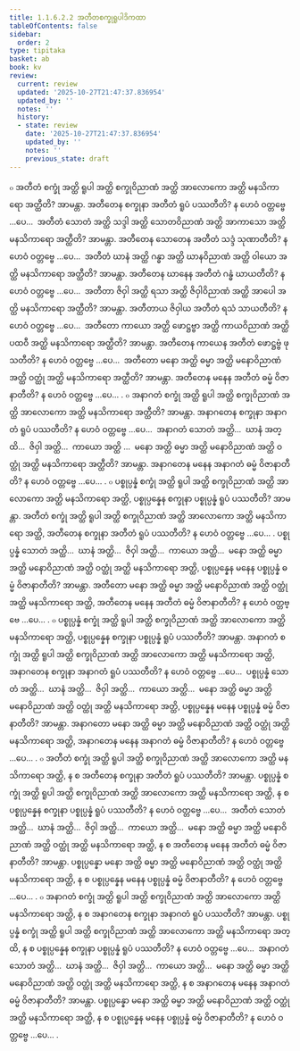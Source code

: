 ```yaml
---
title: 1.1.6.2.2 အတီတစက္ခုရူပါဒိကထာ
tableOfContents: false
sidebar:
  order: 2
type: tipitaka
basket: ab
book: kv
review:
  current: review
  updated: '2025-10-27T21:47:37.836954'
  updated_by: ''
  notes: ''
  history:
  - state: review
    date: '2025-10-27T21:47:37.836954'
    updated_by: ''
    notes: ''
    previous_state: draft
---
```



<ReviewStatus review={frontmatter.review} showDetails={true} />

<HypothesisAnnotation frontmatter={frontmatter} />

<DynamicBreadcrumb />

<Division number="289" book="kv" e="ch" v="32" p="102">

<Paragraph number="668" book="kv">
๐ အတီတံ စက္ခုံ အတ္ထိ ရူပါ အတ္ထိ စက္ခုဝိညာဏံ အတ္ထိ အာလောကော အတ္ထိ မနသိကာရော အတ္ထီတိ? အာမန္တာ. အတီတေန စက္ခုနာ အတီတံ ရူပံ ပဿတီတိ? န ဟေဝံ ဝတ္တဗ္ဗေ …ပေ…  အတီတံ သောတံ အတ္ထိ သဒ္ဒါ အတ္ထိ သောတဝိညာဏံ အတ္ထိ အာကာသော အတ္ထိ မနသိကာရော အတ္ထီတိ? အာမန္တာ. အတီတေန သောတေန အတီတံ သဒ္ဒံ သုဏာတီတိ? န ဟေဝံ ဝတ္တဗ္ဗေ …ပေ…  အတီတံ ဃာနံ အတ္ထိ ဂန္ဓာ အတ္ထိ ဃာနဝိညာဏံ အတ္ထိ ဝါယော အတ္ထိ မနသိကာရော အတ္ထီတိ? အာမန္တာ. အတီတေန ဃာနေန အတီတံ ဂန္ဓံ ဃာယတီတိ? န ဟေဝံ ဝတ္တဗ္ဗေ …ပေ…  အတီတာ ဇိဝှါ အတ္ထိ ရသာ အတ္ထိ ဇိဝှါဝိညာဏံ အတ္ထိ အာပေါ အတ္ထိ မနသိကာရော အတ္ထီတိ? အာမန္တာ. အတီတာယ ဇိဝှါယ အတီတံ ရသံ သာယတီတိ? န ဟေဝံ ဝတ္တဗ္ဗေ …ပေ…  အတီတော ကာယော အတ္ထိ ဖောဋ္ဌဗ္ဗာ အတ္ထိ ကာယဝိညာဏံ အတ္ထိ ပထဝီ အတ္ထိ မနသိကာရော အတ္ထီတိ? အာမန္တာ. အတီတေန ကာယေန အတီတံ ဖောဋ္ဌဗ္ဗံ ဖုသတီတိ? န ဟေဝံ ဝတ္တဗ္ဗေ …ပေ…  အတီတော မနော အတ္ထိ ဓမ္မာ အတ္ထိ မနောဝိညာဏံ အတ္ထိ ဝတ္ထုံ အတ္ထိ မနသိကာရော အတ္ထီတိ? အာမန္တာ. အတီတေန မနေန အတီတံ ဓမ္မံ ဝိဇာနာတီတိ? န ဟေဝံ ဝတ္တဗ္ဗေ …ပေ… .
</Paragraph>

<Paragraph number="669" book="kv">
๐ အနာဂတံ စက္ခုံ အတ္ထိ ရူပါ အတ္ထိ စက္ခုဝိညာဏံ အတ္ထိ အာလောကော အတ္ထိ မနသိကာရော အတ္ထီတိ? အာမန္တာ. အနာဂတေန စက္ခုနာ အနာဂတံ ရူပံ ပဿတီတိ? န ဟေဝံ ဝတ္တဗ္ဗေ …ပေ…  အနာဂတံ သောတံ အတ္ထိ…  ဃာနံ အတ္ထိ…  ဇိဝှါ အတ္ထိ…  ကာယော အတ္ထိ …  မနော အတ္ထိ ဓမ္မာ အတ္ထိ မနောဝိညာဏံ အတ္ထိ ဝတ္ထုံ အတ္ထိ မနသိကာရော အတ္ထီတိ? အာမန္တာ. အနာဂတေန မနေန အနာဂတံ ဓမ္မံ ဝိဇာနာတီတိ? န ဟေဝံ ဝတ္တဗ္ဗေ …ပေ… .
</Paragraph>

<Paragraph number="670" book="kv">
๐ ပစ္စုပ္ပန္နံ စက္ခုံ အတ္ထိ ရူပါ အတ္ထိ စက္ခုဝိညာဏံ အတ္ထိ အာလောကော အတ္ထိ မနသိကာရော အတ္ထိ, ပစ္စုပ္ပန္နေန စက္ခုနာ ပစ္စုပ္ပန္နံ ရူပံ ပဿတီတိ? အာမန္တာ. အတီတံ စက္ခုံ အတ္ထိ ရူပါ အတ္ထိ စက္ခုဝိညာဏံ အတ္ထိ အာလောကော အတ္ထိ မနသိကာရော အတ္ထိ, အတီတေန စက္ခုနာ အတီတံ ရူပံ ပဿတီတိ? န ဟေဝံ ဝတ္တဗ္ဗေ …ပေ… . ပစ္စုပ္ပန္နံ သောတံ အတ္ထိ…  ဃာနံ အတ္ထိ…  ဇိဝှါ အတ္ထိ…  ကာယော အတ္ထိ…  မနော အတ္ထိ ဓမ္မာ အတ္ထိ မနောဝိညာဏံ အတ္ထိ ဝတ္ထုံ အတ္ထိ မနသိကာရော အတ္ထိ, ပစ္စုပ္ပန္နေန မနေန ပစ္စုပ္ပန္နံ ဓမ္မံ ဝိဇာနာတီတိ? အာမန္တာ. အတီတော မနော အတ္ထိ ဓမ္မာ အတ္ထိ မနောဝိညာဏံ အတ္ထိ ဝတ္ထုံ အတ္ထိ မနသိကာရော အတ္ထိ, အတီတေန မနေန အတီတံ ဓမ္မံ ဝိဇာနာတီတိ? န ဟေဝံ ဝတ္တဗ္ဗေ …ပေ… .
</Paragraph>

<Paragraph number="671" book="kv">
๐ ပစ္စုပ္ပန္နံ စက္ခုံ အတ္ထိ ရူပါ အတ္ထိ စက္ခုဝိညာဏံ အတ္ထိ အာလောကော အတ္ထိ မနသိကာရော အတ္ထိ, ပစ္စုပ္ပန္နေန စက္ခုနာ ပစ္စုပ္ပန္နံ ရူပံ ပဿတီတိ? အာမန္တာ. အနာဂတံ စက္ခုံ အတ္ထိ ရူပါ အတ္ထိ စက္ခုဝိညာဏံ အတ္ထိ အာလောကော အတ္ထိ မနသိကာရော အတ္ထိ, အနာဂတေန စက္ခုနာ အနာဂတံ ရူပံ ပဿတီတိ? န ဟေဝံ ဝတ္တဗ္ဗေ …ပေ…  ပစ္စုပ္ပန္နံ သောတံ အတ္ထိ…  ဃာနံ အတ္ထိ…  ဇိဝှါ အတ္ထိ…  ကာယော အတ္ထိ…  မနော အတ္ထိ ဓမ္မာ အတ္ထိ မနောဝိညာဏံ အတ္ထိ ဝတ္ထုံ အတ္ထိ မနသိကာရော အတ္ထိ, ပစ္စုပ္ပန္နေန မနေန ပစ္စုပ္ပန္နံ ဓမ္မံ ဝိဇာနာတီတိ? အာမန္တာ. အနာဂတော မနော အတ္ထိ ဓမ္မာ အတ္ထိ မနောဝိညာဏံ အတ္ထိ ဝတ္ထုံ အတ္ထိ မနသိကာရော အတ္ထိ, အနာဂတေန မနေန အနာဂတံ ဓမ္မံ ဝိဇာနာတီတိ? န ဟေဝံ ဝတ္တဗ္ဗေ …ပေ… .
</Paragraph>

<Paragraph number="672" book="kv">
๐ အတီတံ စက္ခုံ အတ္ထိ ရူပါ အတ္ထိ စက္ခုဝိညာဏံ အတ္ထိ အာလောကော အတ္ထိ မနသိကာရော အတ္ထိ, န စ အတီတေန စက္ခုနာ အတီတံ ရူပံ ပဿတီတိ? အာမန္တာ. ပစ္စုပ္ပန္နံ စက္ခုံ အတ္ထိ ရူပါ အတ္ထိ စက္ခုဝိညာဏံ အတ္ထိ အာလောကော အတ္ထိ မနသိကာရော အတ္ထိ, န စ ပစ္စုပ္ပန္နေန စက္ခုနာ ပစ္စုပ္ပန္နံ ရူပံ ပဿတီတိ? န ဟေဝံ ဝတ္တဗ္ဗေ …ပေ…  အတီတံ သောတံ အတ္ထိ…  ဃာနံ အတ္ထိ…  ဇိဝှါ အတ္ထိ…  ကာယော အတ္ထိ…  မနော အတ္ထိ ဓမ္မာ အတ္ထိ မနောဝိညာဏံ အတ္ထိ ဝတ္ထုံ အတ္ထိ မနသိကာရော အတ္ထိ, န စ အတီတေန မနေန အတီတံ ဓမ္မံ ဝိဇာနာတီတိ? အာမန္တာ. ပစ္စုပ္ပန္နော မနော အတ္ထိ ဓမ္မာ အတ္ထိ မနောဝိညာဏံ အတ္ထိ ဝတ္ထုံ အတ္ထိ မနသိကာရော အတ္ထိ, န စ ပစ္စုပ္ပန္နေန မနေန ပစ္စုပ္ပန္နံ ဓမ္မံ ဝိဇာနာတီတိ? န ဟေဝံ ဝတ္တဗ္ဗေ …ပေ… .
</Paragraph>

<Paragraph number="673" book="kv">
๐ အနာဂတံ စက္ခုံ အတ္ထိ ရူပါ အတ္ထိ စက္ခုဝိညာဏံ အတ္ထိ အာလောကော အတ္ထိ မနသိကာရော အတ္ထိ, န စ အနာဂတေန စက္ခုနာ အနာဂတံ ရူပံ ပဿတီတိ? အာမန္တာ. ပစ္စုပ္ပန္နံ စက္ခုံ အတ္ထိ ရူပါ အတ္ထိ စက္ခုဝိညာဏံ အတ္ထိ အာလောကော အတ္ထိ မနသိကာရော အတ္ထိ, န စ ပစ္စုပ္ပန္နေန စက္ခုနာ ပစ္စုပ္ပန္နံ ရူပံ ပဿတီတိ? န ဟေဝံ ဝတ္တဗ္ဗေ …ပေ…  အနာဂတံ သောတံ အတ္ထိ…  ဃာနံ အတ္ထိ…  ဇိဝှါ အတ္ထိ…  ကာယော အတ္ထိ…  မနော အတ္ထိ ဓမ္မာ အတ္ထိ မနောဝိညာဏံ အတ္ထိ ဝတ္ထုံ အတ္ထိ မနသိကာရော အတ္ထိ, န စ အနာဂတေန မနေန အနာဂတံ ဓမ္မံ ဝိဇာနာတီတိ? အာမန္တာ. ပစ္စုပ္ပန္နော မနော အတ္ထိ ဓမ္မာ အတ္ထိ မနောဝိညာဏံ အတ္ထိ ဝတ္ထုံ အတ္ထိ မနသိကာရော အတ္ထိ, န စ ပစ္စုပ္ပန္နေန မနေန ပစ္စုပ္ပန္နံ ဓမ္မံ ဝိဇာနာတီတိ? န ဟေဝံ ဝတ္တဗ္ဗေ …ပေ… .
</Paragraph>
</Division>